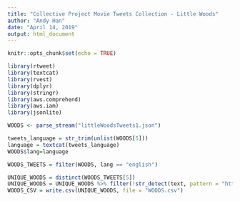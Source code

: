 ---
title: "Collective Project Movie Tweets Collection - Little Woods"
author: "Andy Han"
date: "April 14, 2019"
output: html_document
---

```{r setup, include=FALSE}
knitr::opts_chunk$set(echo = TRUE)
```

```{r}
library(rtweet)
library(textcat)
library(rvest)
library(dplyr)
library(stringr)
library(aws.comprehend)
library(aws.iam)
library(jsonlite)
```

```{r cars}
WOODS <- parse_stream("littleWoodsTweets1.json")
```

```{r}
tweets_language = str_trim(unlist(WOODS[5]))
language = textcat(tweets_language)
WOODS$lang=language
```

```{r}
WOODS_TWEETS = filter(WOODS, lang == "english")
```

```{r}
UNIQUE_WOODS = distinct(WOODS_TWEETS[5])
UNIQUE_WOODS = UNIQUE_WOODS %>% filter(!str_detect(text, pattern = "https://"))
WOODS_CSV = write.csv(UNIQUE_WOODS, file = "WOODS.csv")
```